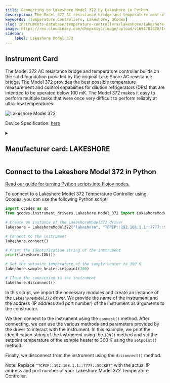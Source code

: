 ```yaml
---
title: Connecting to Lakeshore Model 372 by Lakeshore in Python
description: The Model 372 AC resistance bridge and temperature controller builds on the solid foundation provided by the original Lake Shore AC resistance bridge. The Model 372 provides the best possible temperature measurement and control capabilities for dilution refrigerators (DRs) that are intended to be operated below 100 mK. The Model 372 makes it easy to perform multiple tasks that were once very difficult to perform reliably at ultra-low temperatures,
keywords: [Temperature Controllers, Lakeshore, QCodes] 
slug: instruments-database/temperature-controllers/lakeshore/lakeshore-model-372 
image: https://res.cloudinary.com/dhopxs1y3/image/upload/v1691782428/Instruments/Temperature%20Controllers/Lakeshore-Model-372/Lakeshore-Model-372.png
sidebar:
    label: Lakeshore Model 372 
---
```



## Instrument Card

The Model 372 AC resistance bridge and temperature controller builds on the solid foundation provided by the original Lake Shore AC resistance bridge. The Model 372 provides the best possible temperature measurement and control capabilities for dilution refrigerators (DRs) that are intended to be operated below 100 mK. The Model 372 makes it easy to perform multiple tasks that were once very difficult to perform reliably at ultra-low temperatures:

![Lakeshore Model 372](https://res.cloudinary.com/dhopxs1y3/image/upload/v1691782428/Instruments/Temperature%20Controllers/Lakeshore-Model-372/Lakeshore-Model-372.png)

Device Specification: [here](https://www.lakeshore.com/docs/default-source/product-downloads/manuals/372_manual.pdf?sfvrsn=906d7988_4)

<details style={{ marginTop: "15px"}}>
<summary><h2 style={{display:'inline'}}>Manufacturer card: LAKESHORE</h2></summary>

![LAKESHORE](https://res.cloudinary.com/dhopxs1y3/image/upload/v1692813206/Instruments/Vendor%20Logos/Lakeshore_Cryotronics.png)

Supporting advanced scientific research, Lake Shore is a leading global innovator in measurement and control solutions.

- Headquarters: Westerville, Ohio, USA
- Yearly Revenue (millions, USD): 21.4
- Vendor Website: [here](https://www.lakeshore.com/home)

</details>


<FeaturedInstrumentVideo category="TEMPERATURE_CONTROLLERS" />

## Connect to the Lakeshore Model 372 in Python

[Read our guide for turning Python scripts into Flojoy nodes.](https://docs.flojoy.ai/contribution/blocks/custom-flojoy-block/)



<Tabs>
<TabItem value="Flojoy" label="Flojoy" className="flojoy-instrument-tabs">

<SectionsCard category="TEMPERATURE_CONTROLLERS" manufacturer="Lakeshore"></SectionsCard>

</TabItem>
<TabItem value="QCodes" label="QCodes">

To connect to a Lakeshore Model 372 Temperature Controller using Qcodes, you can use the following Python script:

```python
import qcodes as qc
from qcodes.instrument_drivers.Lakeshore.Model_372 import LakeshoreModel372

# Create an instance of the LakeshoreModel372 driver
lakeshore = LakeshoreModel372("lakeshore", "TCPIP::192.168.1.1::7777::SOCKET")

# Connect to the instrument
lakeshore.connect()

# Print the identification string of the instrument
print(lakeshore.IDN())

# Set the setpoint temperature of the sample heater to 300 K
lakeshore.sample_heater.setpoint(300)

# Close the connection to the instrument
lakeshore.disconnect()
```

In this script, we import the necessary modules and create an instance of the `LakeshoreModel372` driver. We provide the name of the instrument and the address (IP address and port number) of the instrument as arguments to the constructor.

We then connect to the instrument using the `connect()` method. After connecting, we can use the various methods and parameters provided by the driver to interact with the instrument. In this example, we print the identification string of the instrument using the `IDN()` method and set the setpoint temperature of the sample heater to 300 K using the `setpoint()` method.

Finally, we disconnect from the instrument using the `disconnect()` method.

Note: Replace `"TCPIP::192.168.1.1::7777::SOCKET"` with the actual IP address and port number of your Lakeshore Model 372 Temperature Controller.

</TabItem>
</Tabs>